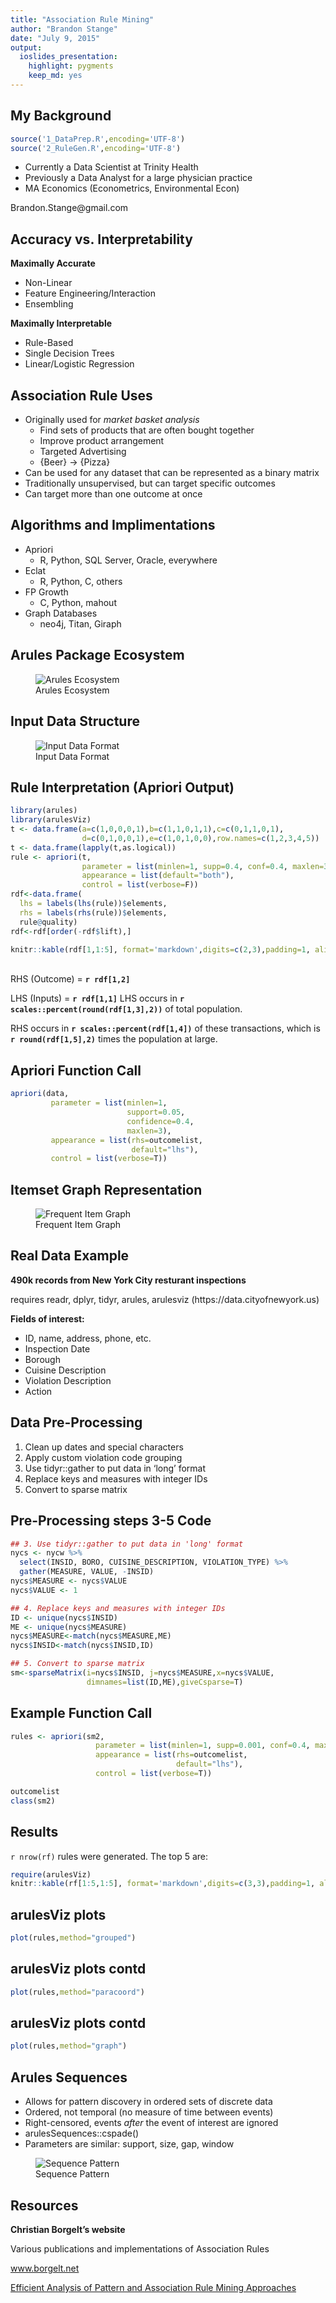 ```yaml
---
title: "Association Rule Mining"
author: "Brandon Stange"
date: "July 9, 2015"
output: 
  ioslides_presentation: 
    highlight: pygments
    keep_md: yes
---
```


## My Background
```r
source('1_DataPrep.R',encoding='UTF-8')
source('2_RuleGen.R',encoding='UTF-8')
```

- Currently a Data Scientist at Trinity Health
- Previously a Data Analyst for a large physician practice
- MA Economics (Econometrics, Environmental Econ)

Brandon.Stange@gmail.com    

## Accuracy vs. Interpretability
**Maximally Accurate**

- Non-Linear
- Feature Engineering/Interaction
- Ensembling

**Maximally Interpretable**

- Rule-Based
- Single Decision Trees
- Linear/Logistic Regression

## Association Rule Uses

- Originally used for *market basket analysis*
    - Find sets of products that are often bought together
    - Improve product arrangement
    - Targeted Advertising
    - {Beer} -> {Pizza}
- Can be used for any dataset that can be represented as a binary matrix
- Traditionally unsupervised, but can target specific outcomes
- Can target more than one outcome at once

## Algorithms and Implimentations

- Apriori
    - R, Python, SQL Server, Oracle, everywhere
- Eclat
    - R, Python, C, others
- FP Growth
    - C, Python, mahout
- Graph Databases
    - neo4j, Titan, Giraph

## Arules Package Ecosystem {.flexbox .vcenter .hcenter .bigger}
![Arules Ecosystem](images/ArulesEco.jpg)

## Input Data Structure {.flexbox .vcenter}
![Input Data Format](images/DataFormat.jpg)

## Rule Interpretation (Apriori Output)

```r
library(arules)
library(arulesViz)
t <- data.frame(a=c(1,0,0,0,1),b=c(1,1,0,1,1),c=c(0,1,1,0,1),
                d=c(0,1,0,0,1),e=c(1,0,1,0,0),row.names=c(1,2,3,4,5))
t <- data.frame(lapply(t,as.logical))
rule <- apriori(t,
                parameter = list(minlen=1, supp=0.4, conf=0.4, maxlen=3),
                appearance = list(default="both"),
                control = list(verbose=F))
rdf<-data.frame(
  lhs = labels(lhs(rule))$elements,
  rhs = labels(rhs(rule))$elements,
  rule@quality)
rdf<-rdf[order(-rdf$lift),]

knitr::kable(rdf[1,1:5], format='markdown',digits=c(2,3),padding=1, align='c')
```

<br>
RHS (Outcome) = **`r rdf[1,2]`**

LHS (Inputs) = **`r rdf[1,1]`**
LHS occurs in **`r scales::percent(round(rdf[1,3],2))`** of total population.

RHS occurs in **`r scales::percent(rdf[1,4])`** of these transactions, which is **`r round(rdf[1,5],2)`** times the population at large.

## Apriori Function Call {.bigger}

```r
apriori(data,
         parameter = list(minlen=1, 
                          support=0.05, 
                          confidence=0.4, 
                          maxlen=3),
         appearance = list(rhs=outcomelist, 
                           default="lhs"),
         control = list(verbose=T))
```

## Itemset Graph Representation {.flexbox .vcenter}
![Frequent Item Graph](images/FrequentItems.png)

## Real Data Example

**490k records from New York City resturant inspections**

requires readr, dplyr, tidyr, arules, arulesviz
(https://data.cityofnewyork.us)

**Fields of interest:**

- ID, name, address, phone, etc.
- Inspection Date
- Borough
- Cuisine Description
- Violation Description
- Action

## Data Pre-Processing

1. Clean up dates and special characters
2. Apply custom violation code grouping
3. Use tidyr::gather to put data in 'long' format
4. Replace keys and measures with integer IDs
5. Convert to sparse matrix


## Pre-Processing steps 3-5 Code

```R
## 3. Use tidyr::gather to put data in 'long' format
nycs <- nycw %>%
  select(INSID, BORO, CUISINE_DESCRIPTION, VIOLATION_TYPE) %>%
  gather(MEASURE, VALUE, -INSID)
nycs$MEASURE <- nycs$VALUE
nycs$VALUE <- 1

## 4. Replace keys and measures with integer IDs
ID <- unique(nycs$INSID)
ME <- unique(nycs$MEASURE)
nycs$MEASURE<-match(nycs$MEASURE,ME)
nycs$INSID<-match(nycs$INSID,ID)

## 5. Convert to sparse matrix
sm<-sparseMatrix(i=nycs$INSID, j=nycs$MEASURE,x=nycs$VALUE,
                 dimnames=list(ID,ME),giveCsparse=T)
```


## Example Function Call {.smaller}

```R
rules <- apriori(sm2,
                   parameter = list(minlen=1, supp=0.001, conf=0.4, maxlen=4),
                   appearance = list(rhs=outcomelist, 
                                     default="lhs"),
                   control = list(verbose=T))
```
```R
outcomelist
class(sm2)
```

## Results

`r nrow(rf)` rules were generated.  The top 5 are:
```r
require(arulesViz)
knitr::kable(rf[1:5,1:5], format='markdown',digits=c(3,3),padding=1, align='c')
```

## arulesViz plots
```r
plot(rules,method="grouped")
```

## arulesViz plots contd
```r
plot(rules,method="paracoord")
```

## arulesViz plots contd
```r
plot(rules,method="graph")
```

## Arules Sequences

- Allows for pattern discovery in ordered sets of discrete data
- Ordered, not temporal (no measure of time between events)
- Right-censored, events *after* the event of interest are ignored
- arulesSequences::cspade()
- Parameters are similar: support, size, gap, window

<div class="centered">
![Sequence Pattern](images/sequence.jpg)
</div>

## Resources

**Christian Borgelt's website**

Various publications and implementations of Association Rules

[www.borgelt.net](www.borgelt.net)

[Efficient Analysis of Pattern and Association Rule Mining Approaches](http://arxiv.org/ftp/arxiv/papers/1402/1402.2892.pdf)
